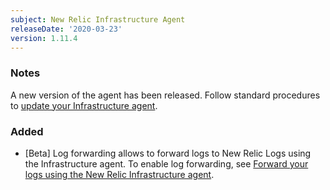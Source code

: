 ```yaml
---
subject: New Relic Infrastructure Agent
releaseDate: '2020-03-23'
version: 1.11.4
---
```


### Notes

A new version of the agent has been released. Follow standard procedures to [update your Infrastructure agent](/docs/infrastructure/new-relic-infrastructure/installation/update-infrastructure-agent).

### Added

* \[Beta] Log forwarding allows to forward logs to New Relic Logs using the Infrastructure agent. To enable log forwarding, see [Forward your logs using the New Relic Infrastructure agent](/docs/logs/enable-new-relic-logs/1-enable-logs/forward-your-logs-using-new-relic-infrastructure).
